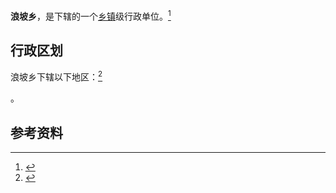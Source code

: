 {{中国乡级行政区|54/22/32/206/000}}

'''浪坡乡'''，是{{PRC admin/fullname|54/22/32/206/000|3}}下辖的一个[[乡镇|乡镇]]级行政单位。<ref>{{PRC admin/ref sgc|{{PRC admin/parent|54/22/32/206/000}}}}</ref>

== 行政区划 ==

浪坡乡下辖以下地区：<ref>{{PRC admin/ref sgc|54/22/32/206/000}}</ref>

{{PRC admin/children|54/22/32/206/000}}。

== 参考资料 ==

{{reflist}}

{{行政区划小作品}}
{{PRC admin/navcat|54/22/32/206/000}}